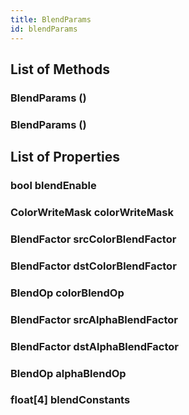 ```yaml
---
title: BlendParams
id: blendParams
---
```


## List of Methods

### BlendParams ()

### BlendParams ()

## List of Properties

### bool blendEnable

### ColorWriteMask colorWriteMask

### BlendFactor srcColorBlendFactor

### BlendFactor dstColorBlendFactor

### BlendOp colorBlendOp

### BlendFactor srcAlphaBlendFactor

### BlendFactor dstAlphaBlendFactor

### BlendOp alphaBlendOp

### float[4] blendConstants

